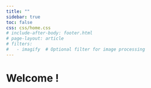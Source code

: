 ```yaml
---
title: ""
sidebar: true
toc: false
css: css/home.css
# include-after-body: footer.html
# page-layout: article
# filters:
#   - imagify  # Optional filter for image processing 
---
```

# Welcome !


